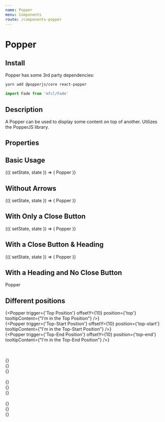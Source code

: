 ```yaml
---
name: Popper
menu: Components
route: /components-popper
---
```



# Popper

## Install

Popper has some 3rd party dependencies:

```bash
yarn add @popperjs/core react-popper
```

```javascript
import Fade from 'mfcl/Fade'
```

## Description

A Popper can be used to display some content on top of another. Utilizes the PopperJS library.

## Properties

<Props of={Popper} />

## Basic Usage

<Playground>
  <Component initialState={{}}>
    {({ setState, state }) => (
      <Popper
        trigger={'Click Here'}
        position={'top-start'}
        offsetY={10}
        tooltipContent="This is what goes in the popper!"
      >
        Popper
      </Popper>
    )}
  </Component>
</Playground>

## Without Arrows

<Playground>
  <Component initialState={{}}>
    {({ setState, state }) => (
      <Popper
        trigger={'Click Here'}
        position={'top-start'}
        arrow={false}
        offsetY={10}
        tooltipContent="This is what goes in the popper!"
      >
        Popper
      </Popper>
    )}
  </Component>
</Playground>

## With Only a Close Button

<Playground>
  <Component initialState={{}}>
    {({ setState, state }) => (
      <Popper
        trigger={'Click Here'}
        position={'top-start'}
        offsetY={10}
        tooltipContent="This is what goes in the popper!"
        closeBtn={true}
      >
        Popper
      </Popper>
    )}
  </Component>
</Playground>

## With a Close Button & Heading

<Playground>
  <Component initialState={{}}>
    {({ setState, state }) => (
      <Popper
        trigger={'Click Here'}
        position={'top-start'}
        offsetY={10}
        tooltipContent="This is what goes in the popper!"
        closeBtn={true}
        header={'Header'}
      >
        Popper
      </Popper>
    )}
  </Component>
</Playground>

## With a Heading and No Close Button

<Playground>
  <Popper
    trigger={'Click Here'}
    position={'top-start'}
    offsetY={10}
    tooltipContent="This is what goes in the popper!"
    header={'Header'}
  >
    Popper
  </Popper>
</Playground>

## Different positions

<Playground>
  
  <Row>{<Popper trigger={'Top Position'} offsetY={10} position={'top'} tooltipContent={"I'm in the Top Position"} />}</Row>
  <br />
  <Row>{<Popper trigger={'Top-Start Position'} offsetY={10} position={'top-start'} tooltipContent={"I'm in the Top-Start Position"} />}</Row>
  <br />
  <Row> {<Popper trigger={'Top-End Position'} offsetY={10} position={'top-end'} tooltipContent={"I'm in the Top-End Position"} />}</Row>
  
  <br />
  <br />
  <Row>{<Popper trigger={'Bottom Position'} offsetY={10} position={'bottom'} tooltipContent={'I am in the Bottom Position'} />}</Row>
  <br />
  <Row>{<Popper trigger={'Bottom-Start Position'} offsetY={10} position={'bottom-start'} tooltipContent={'I am in the Bottom-Start Position'} />}</Row>
  <br />
  <Row> {<Popper trigger={'Bottom-End Position'} offsetY={10} position={'bottom-end'} tooltipContent={'I am in the Bottom-End Position'} />}</Row>
  
  <br />
  <br />
  <Row>{<Popper trigger={'Left Position'} offsetY={10} position={'left'} tooltipContent={'I am in the Left Position'} />}</Row>
  <br />
  <Row>{<Popper trigger={'Left-Start Position'} offsetY={10} position={'left-start'} tooltipContent={'I am in the Left-Start Position'} />}</Row>
  <br />
  <Row> {<Popper trigger={'Left-End Position'} offsetY={10} position={'left-end'} tooltipContent={'I am in the Left-End Position'} />}</Row>
  
  <br />
  <br />
  <Row>{<Popper trigger={'Right Position'} offsetY={10} position={'right'} tooltipContent={'I am in the Right Position'} />}</Row>
  <br />
  <Row>{<Popper trigger={'Right-Start Position'} offsetY={10} position={'right-start'} tooltipContent={'I am in the Right-Start Position'} />}</Row>
  <br />
  <Row> {<Popper trigger={'Right-End Position'} offsetY={10} position={'right-end'} tooltipContent={'I am in the Right-End Position'} />}</Row>


</Playground>

